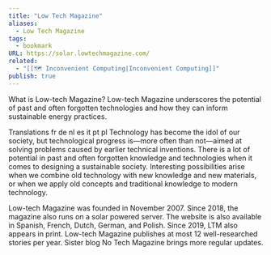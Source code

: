 ```yaml
---
title: "Low Tech Magazine"
aliases:
  - Low Tech Magazine
tags:
  - bookmark
URL: https://solar.lowtechmagazine.com/
related:
  - "[[🗺️ Inconvenient Computing|Inconvenient Computing]]"
publish: true
---
```




What is Low-tech Magazine?
Low-tech Magazine underscores the potential of past and often forgotten technologies and how they can inform sustainable energy practices.

Translations fr de nl es it pt pl
Technology has become the idol of our society, but technological progress is—more often than not—aimed at solving problems caused by earlier technical inventions. There is a lot of potential in past and often forgotten knowledge and technologies when it comes to designing a sustainable society. Interesting possibilities arise when we combine old technology with new knowledge and new materials, or when we apply old concepts and traditional knowledge to modern technology.

Low-tech Magazine was founded in November 2007. Since 2018, the magazine also runs on a solar powered server. The website is also available in Spanish, French, Dutch, German, and Polish. Since 2019, LTM also appears in print. Low-tech Magazine publishes at most 12 well-researched stories per year. Sister blog No Tech Magazine brings more regular updates.